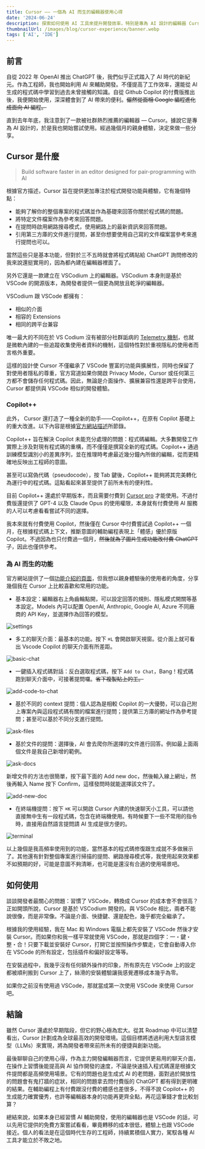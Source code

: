 ```yaml
---
title: Cursor —— 一個為 AI 而生的編輯器使用心得
date: '2024-06-24'
description: 探索如何使用 AI 工具來提升開發效率，特別是專為 AI 設計的編輯器 Cursor 及其改進版 Copilot++。本文分享親身體驗，詳述如何從 ChatGPT 到 Cursor，讓 AI 成為開發者的得力助手。
thumbnailUrl: /images/blog/cursor-experience/banner.webp
tags: ['AI', 'IDE']
---
```


## 前言
自從 2022 年 OpenAI 推出 ChatGPT 後，我們似乎正式踏入了 AI 時代的新紀元。作為工程師，我也開始利用 AI 來輔助開發。不僅提高了工作效率，還能從 AI 生成的程式碼中學習到過去未曾接觸的知識。自從 Github Copilot 的付費版推出後，我便開始使用，深深體會到了 AI 帶來的便利。~~儼然從面相 Google 編程進化成面向 AI 編程。~~

直到去年年底，我注意到了一款被社群熱烈推薦的編輯器 — Cursor。據說它是專為 AI 設計的，於是我也開始嘗試使用。經過幾個月的親身體驗，決定來做一些分享。

## Cursor 是什麼
> Build software faster in an editor designed for pair-programming with AI

根據官方描述，Cursor 旨在提供更加專注於程式開發功能與體驗，它有幾個特點：

- 能夠了解你的整個專案的程式碼並作為基礎來回答你關於程式碼的問題。
- 將特定文件檔案作為參考來回答問題。
- 在提問時啟用網路搜尋模式，使用網路上的最新資訊來回答問題。
- 引用第三方庫的文件進行提問，甚至你想要使用自己寫的文件檔案當參考來進行提問也可以。

當然這些只是基本功能，但對於三不五時就會將程式碼貼給 ChatGPT 詢問修改的我來說還挺實用的，因為都內建在編輯器裡面了。

另外它還是一款建立在 VSCodium 上的編輯器。VSCodium 本身則是基於 VSCode 的開源版本，為開發者提供一個更為開放且乾淨的編輯器。

VSCodium 跟 VSCode 都擁有：

* 相似的介面
* 相容的 Extensions
* 相同的跨平台兼容

唯一最大的不同在於 VS Codium 沒有被部分社群詬病的 [Telemetry 機制](https://code.visualstudio.com/docs/getstarted/telemetry)，也就是微軟內建的一些追蹤收集使用者資料的機制，這個特性對於重視隱私的使用者而言格外重要。

這樣的設計使 Cursor 不僅繼承了 VSCode 豐富的功能與擴展性，同時也保留了對使用者隱私的尊重，官方寫道如果你開啟 Privacy Mode，Cursor 或任何第三方都不會儲存任何程式碼。因此，無論是介面操作、擴展兼容性還是跨平台使用，Cursor 都提供與 VSCode 相似的開發體驗。

### Copilot++

此外， Cursor 還打造了一種全新的助手——Copilot++，在原有 Copilot 基礎上的重大改進。以下內容是根據[官方網站描述](https://cursor.sh/cpp)所節錄。

Copilot++ 旨在解決 Copilot 未能充分處理的問題：程式碼編輯。大多數開發工作實際上涉及對現有程式碼的重構，而不僅僅是撰寫全新的程式碼。Copilot++ 通過訓練模型識別小的差異序列，並在推理時考慮最近幾分鐘內所做的編輯，從而更精確地反映出工程師的意圖。

甚至可以寫偽代碼（pseudocode），按 Tab 鍵後，Copilot++ 能夠將其完美轉化為運行中的程式碼。這點看起來甚至提供了前所未有的便利性。

目前 Copilot++ 還處於早期版本，而且需要付費到 [Cursor pro](https://cursor.sh/pricing) 才能使用。不過付費版還提供了 GPT-4 以及 Claude Opus 的使用權限，本身就有付費使用 AI 服務的人可以考慮看看嘗試不同的選擇。

我本來就有付費使用 Copilot，然後僅在 Cursor 中付費嘗試過 Copilot++ 一個月，在根據程式碼上下文，推斷意圖的輔助編程表現上「體感」優於原版 Copilot。不過因為也只付費過一個月，~~然後就為了圖片生成功能改付費 ChatGPT 了~~，因此也僅供參考。

### 為 AI 而生的功能
官方網站提供了一個[功能介紹的頁面](https://www.cursor.com/features)，但我想以親身體驗後的使用者的角度，分享幾個我在 Cursor 上比較喜歡和常用的功能。

- 基本設定：編輯器右上角齒輪點開，可以設定回答的規則、隱私模式開關等基本設定。Models 內可以配置 OpenAI, Anthropic, Google AI, Azure 不同廠商的 API Key，並選擇作為回答的模型。

![settings](/images/blog/cursor-experience/settings.png)


- 多工的聊天介面：最基本的功能。按下 `⌘L` 會開啟聊天視窗。從介面上就可看出 Vscode Copilot 的聊天介面有所差距。

![basic-chat](/images/blog/cursor-experience/basic-chat.png)

- 一鍵插入程式碼對話：反白選取程式碼，按下 `Add to Chat`，Bang！程式碼跑到聊天介面中，可接著提問囉。~~省下複製貼上的工。~~

![add-code-to-chat](/images/blog/cursor-experience/add-code-to-chat.png)

- 基於不同的 context 提問：個人認為是相較 Copilot 的一大優勢，可以自己附上專案內與這段程式碼有關的檔案進行提問；提供第三方庫的網址作為參考提問；甚至可以基於不同分支進行提問。

![ask-files](/images/blog/cursor-experience/ask-files.png)

- 基於文件的提問：選擇後，AI 會去爬你所選擇的文件進行回答。例如最上面兩個文件是我自己新增的範例。

![ask-docs](/images/blog/cursor-experience/ask-docs.png)

新增文件的方法也很簡單，按下最下面的 Add new doc，然後輸入線上網址，然後再輸入 Name 按下 Confirm，這樣發問時就能選擇該文件了。

![add-new-doc](/images/blog/cursor-experience/add-new-doc.png)

- 在終端機提問：按下 `⌘K` 可以開啟 Cursor 內建的快速聊天小工具，可以請他直接無中生有一段程式碼，包含在終端機使用。有時候要下一些不常用的指令時，直接用自然語言提問請 AI 生成是很方便的。

![terminal](/images/blog/cursor-experience/terminal.png)

以上幾個是我高頻率使用到的功能，當然基本的程式碼修復跟生成就不多做展示了。其他還有針對整個專案進行掃描的提問、網路搜尋模式等，我使用起來效果都不如預期的好，可能是意圖不夠清晰，也可能是還沒有合適的使用場景吧。

## 如何使用
談談開發者最關心的問題：習慣了 VSCode，轉換成 Cursor 的成本會不會很高？正如開頭所說，Cursor 是基於 VSCodium 開發的。與 VSCode 相比，兩者不能說很像，而是非常像。不論是介面、快捷鍵、還是配色，幾乎都完全繼承了。

根據我的使用經驗，我在 Mac 和 Windows 電腦上都先安裝了 VSCode 然後才安裝 Cursor。而如果你和我一樣平常就使用 VSCode，那就是四個字：一・鍵・整・合！只要下載並安裝好 Cursor，打開它並按照操作步驟走，它會自動導入你在 VSCode 的所有設定，包括插件和偏好設定等等。

在安裝過程中，我幾乎沒有任何額外操作的印象，所有原先在 VSCode 上的設定都被順利搬到 Cursor 上了，絲滑的安裝體驗讓我感覺遷移成本幾乎為零。

如果你之前沒有使用過 VSCode，那就當成第一次使用 VSCode 來使用 Cursor 吧。

## 結論
雖然 Cursor 還處於早期階段，但它的野心極為宏大。從其 Roadmap 中可以清楚看出，Cursor 計劃成為全球最高效的開發環境。這個目標將透過利用大型語言模型（LLMs）來實現，將為開發者帶來前所未有的便捷與創新功能。

最後聊聊自己的使用心得，作為主力開發編輯器而言，它提供更易用的聊天介面，在操作上習慣後能提高與 AI 協作開發的速度，不論是快速插入程式碼還是根據文件提問都是高頻使用場景。它有的問題也是生成式 AI 的老問題，面對過於開放性的問題會有鬼打牆的症狀，相同的問題拿去問付費版的 ChatGPT 都有得到更明確的結果。在輔助編程上有付費跟沒付費的體感也差很多，不得不說 Copilot++ 的生成能力確實優秀，也許等編輯器本身的功能再更齊全點，再花這筆錢才會比較划算？

總結來說，如果本身已經習慣 AI 輔助開發，使用的編輯器也是 VSCode 的話，可以先用它提供的免費方案嘗試看看，畢竟轉移的成本很低，體驗上也跟 VSCode 接近。個人的看法是在這個時代生存的工程師，持續累積個人實力，駕馭各種 AI 工具才能立於不敗之地。